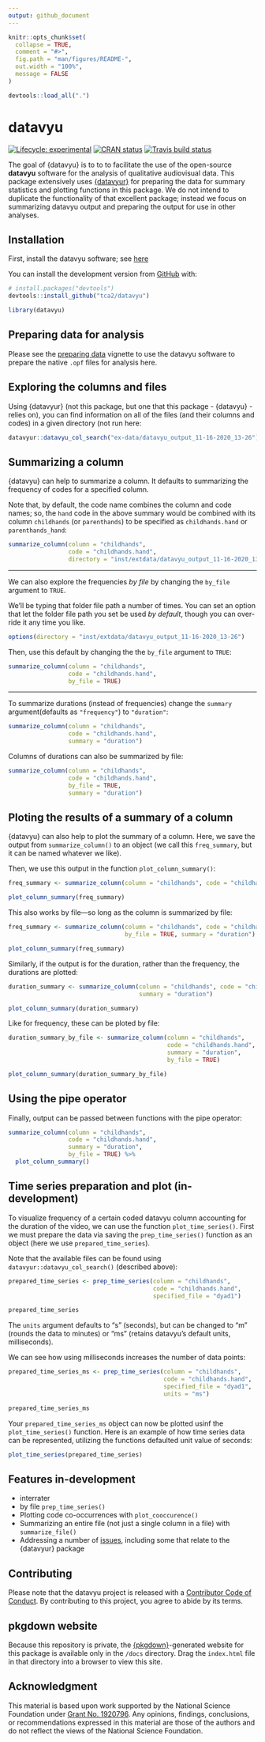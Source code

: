 ```yaml
---
output: github_document
---
```


<!-- README.md is generated from README.Rmd. Please edit that file -->

```r
knitr::opts_chunk$set(
  collapse = TRUE,
  comment = "#>",
  fig.path = "man/figures/README-",
  out.width = "100%",
  message = FALSE
)

devtools::load_all(".")
```

# datavyu

<!-- badges: start -->
[![Lifecycle: experimental](https://img.shields.io/badge/lifecycle-experimental-orange.svg)](https://www.tidyverse.org/lifecycle/#experimental)
[![CRAN status](https://www.r-pkg.org/badges/version/datavyu)](https://CRAN.R-project.org/package=datavyu)
[![Travis build status](https://travis-ci.com/tca2/datavyu.svg?branch=master)](https://travis-ci.com/tca2/datavyu)
<!-- badges: end -->

The goal of {datavyu} is to to  to facilitate the use of the open-source **datavyu** software for the analysis of qualitative audiovisual data. This package extensively uses [{datavyur}](https://github.com/iamamutt/datavyu) for preparing the data for summary statistics and plotting functions in this package. We do not intend to duplicate the functionality of that excellent package; instead we focus on summarizing datavyu output and preparing the output for use in other analyses.

## Installation

First, install the datavyu software; see [here](https://datavyu.org/download.html)

You can install the development version from [GitHub](https://github.com/) with:

``` r
# install.packages("devtools")
devtools::install_github("tca2/datavyu")
```

```r
library(datavyu)
```

## Preparing data for analysis

Please see the [preparing data](preparing-data.html) vignette to use the datavyu software to prepare the native `.opf` files for analysis here.

## Exploring the columns and files

Using {datavyur} (not this package, but one that this package - {datavyu} - relies on), you can find information on all of the files (and their columns and codes) in a given directory (not run here:

```r
datavyur::datavyu_col_search("ex-data/datavyu_output_11-16-2020_13-26")
```

## Summarizing a column

{datavyu} can help to summarize a column. It defaults to summarizing 
the frequency of codes for a specified column.

Note that, by default, the code name combines the column and code names; so, the `hand` code in the above summary would be combined with its column `childhands` (or `parenthands`) to be specified as `childhands.hand` or `parenthands_hand`:

```r
summarize_column(column = "childhands",
                 code = "childhands.hand",
                 directory = "inst/extdata/datavyu_output_11-16-2020_13-26")
```

---

We can also explore the frequencies *by file* by changing the `by_file` argument to 
`TRUE`.

We'll be typing that folder file path a number of times.  You can set an option 
that let the folder file path you set be used *by default*, though
you can over-ride it any time you like.

```r
options(directory = "inst/extdata/datavyu_output_11-16-2020_13-26")
```

Then, use this default by changing the the `by_file` argument to `TRUE`: 

```r
summarize_column(column = "childhands",
                 code = "childhands.hand",
                 by_file = TRUE)
```

---

To summarize durations (instead of frequencies) change the `summary` argument(defaults as `"frequency"`) to `"duration"`:

```r
summarize_column(column = "childhands",
                 code = "childhands.hand",
                 summary = "duration")
```

Columns of durations can also be summarized by file:

```r
summarize_column(column = "childhands",
                 code = "childhands.hand",
                 by_file = TRUE,
                 summary = "duration")
```

## Ploting the results of a summary of a column

{datavyu} can also help to plot the summary of a column. Here, we save the output
from `summarize_column()` to an object (we call this `freq_summary`, but it can 
be named whatever we like). 

Then, we use this output in the function `plot_column_summary()`:

```r
freq_summary <- summarize_column(column = "childhands", code = "childhands.hand")

plot_column_summary(freq_summary)
```

This also works by file---so long as the column is summarized by file:

```r
freq_summary <- summarize_column(column = "childhands", code = "childhands.hand",
                                 by_file = TRUE, summary = "duration")

plot_column_summary(freq_summary)
```

Similarly, if the output is for the duration, rather than the frequency, the durations are plotted:

```r
duration_summary <- summarize_column(column = "childhands", code = "childhands.hand",
                                     summary = "duration")

plot_column_summary(duration_summary)
```

Like for frequency, these can be ploted by file:

```r
duration_summary_by_file <- summarize_column(column = "childhands", 
                                             code = "childhands.hand",
                                             summary = "duration",
                                             by_file = TRUE)

plot_column_summary(duration_summary_by_file)
```

## Using the pipe operator

Finally, output can be passed between functions with the pipe operator:

```r
summarize_column(column = "childhands", 
                 code = "childhands.hand",
                 summary = "duration",
                 by_file = TRUE) %>% 
  plot_column_summary()
```

## Time series preparation and plot (in-development)

To visualize frequency of a certain coded datavyu column accounting for the duration of the video, we can use the function `plot_time_series()`. First we must prepare the data via saving the `prep_time_series()` function as an object (here we use `prepared_time_series`).

Note that the available files can be found using `datavyur::datavyu_col_search()` (described above):

```r
prepared_time_series <- prep_time_series(column = "childhands",
                                         code = "childhands.hand",
                                         specified_file = "dyad1")

prepared_time_series
```

The `units` argument defaults to "s" (seconds), but can be changed to "m" (rounds the data to minutes) 
or "ms" (retains datavyu's default units, milliseconds).

We can see how using milliseconds increases the number of data points:

```r
prepared_time_series_ms <- prep_time_series(column = "childhands",
                                            code = "childhands.hand",
                                            specified_file = "dyad1",
                                            units = "ms")

prepared_time_series_ms
```
Your `prepared_time_series_ms` object can now be plotted usinf the `plot_time_series()` function.  Here is an example of how time series data can be represented, utilizing the functions defaulted unit value of seconds:

```r
plot_time_series(prepared_time_series)
```

## Features in-development

- interrater
- by file `prep_time_series()`
- Plotting code co-occurrences with `plot_cooccurence()`
- Summarizing an entire file (not just a single column in a file) with `summarize_file()`
- Addressing a number of [issues](https://github.com/tca2/datavyu/issues), including some that relate to the {datavyur} package

## Contributing

Please note that the datavyu project is released with a [Contributor Code of Conduct](https://contributor-covenant.org/version/2/0/CODE_OF_CONDUCT.html). By contributing to this project, you agree to abide by its terms.

## pkgdown website

Because this repository is private, the [{pkgdown}](https://pkgdown.r-lib.org/)-generated website for this package
is available only in the `/docs` directory. Drag the `index.html` file in that directory into a browser to view this site.

## Acknowledgment

This material is based upon work supported by the National Science Foundation under [Grant No. 1920796](https://www.nsf.gov/awardsearch/showAward?AWD_ID=1920796&HistoricalAwards=false). Any opinions, findings, conclusions, or recommendations expressed in this material are those of the authors and do not reflect the views of the National Science Foundation.
